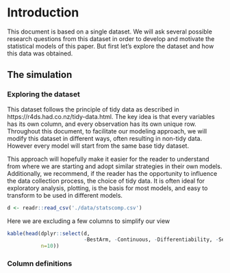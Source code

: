 # Introduction

This document is based on a single dataset. We will ask several possible research questions from this dataset in order to develop and motivate the statistical models of this paper. But first let's explore the dataset and how this data was obtained.

## The simulation

### Exploring the dataset

This dataset follows the principle of tidy data as described in https://r4ds.had.co.nz/tidy-data.html. The key idea is that every variables has its own column, and every observation has its own unique row. Throughout this document, to facilitate our modeling approach, we will modify this dataset in different ways, often resulting in non-tidy data. However every model will start from the same base tidy dataset. 

This approach will hopefully make it easier for the reader to understand from where we are starting and adopt similar strategies in their own models. Additionally, we recommend, if the reader has the opportunity to influence the data collection process, the choice of tidy data. It is often ideal for exploratory analysis, plotting, is the basis for most models, and easy to transform to be used in different models.

```r
d <- readr::read_csv('./data/statscomp.csv')
```

Here we are excluding a few columns to simplify our view
```r
kable(head(dplyr::select(d,
                         -BestArm, -Continuous, -Differentiability, -Separability, -Scalability, -Modality,-BBOB,-BaseClass, -MaxFeval, -FevalPerDimensions),
           n=10))
```


### Column definitions



